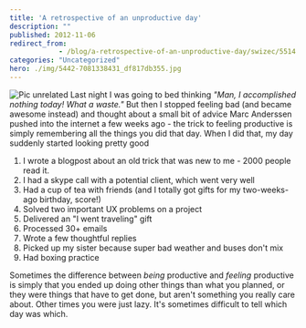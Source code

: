 ```yaml
---
title: 'A retrospective of an unproductive day'
description: ""
published: 2012-11-06
redirect_from: 
            - /blog/a-retrospective-of-an-unproductive-day/swizec/5514
categories: "Uncategorized"
hero: ./img/5442-7081338431_df817db355.jpg
---
```


![Pic unrelated](./img/5442-7081338431_df817db355.jpg "Pic unrelated") Last night I was going to bed thinking _"Man, I accomplished nothing today! What a waste."_ But then I stopped feeling bad (and became awesome instead) and thought about a small bit of advice Marc Anderssen pushed into the internet a few weeks ago - the trick to feeling productive is simply remembering all the things you did that day. When I did that, my day suddenly started looking pretty good

1.  I wrote a blogpost about an old trick that was new to me - 2000 people read it.
2.  I had a skype call with a potential client, which went very well
3.  Had a cup of tea with friends (and I totally got gifts for my two-weeks-ago birthday, score!)
4.  Solved two important UX problems on a project
5.  Delivered an "I went traveling" gift
6.  Processed 30+ emails
7.  Wrote a few thoughtful replies
8.  Picked up my sister because super bad weather and buses don't mix
9.  Had boxing practice

Sometimes the difference between _being_ productive and _feeling_ productive is simply that you ended up doing other things than what you planned, or they were things that have to get done, but aren't something you really care about. Other times you were just lazy. It's sometimes difficult to tell which day was which.
